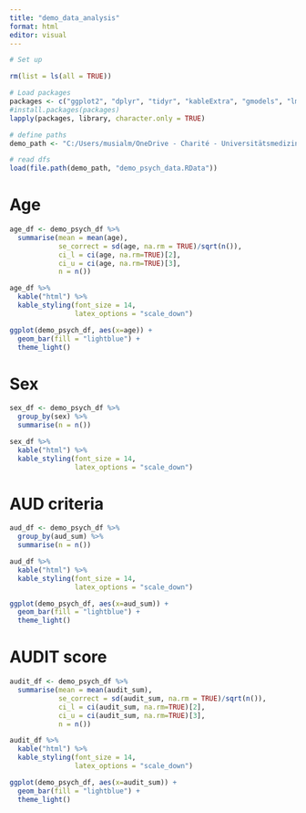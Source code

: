 ```yaml
---
title: "demo_data_analysis"
format: html
editor: visual
---
```


```r
# Set up

rm(list = ls(all = TRUE))

# Load packages
packages <- c("ggplot2", "dplyr", "tidyr", "kableExtra", "gmodels", "lme4", "sjPlot")
#install.packages(packages)
lapply(packages, library, character.only = TRUE)

# define paths
demo_path <- "C:/Users/musialm/OneDrive - Charité - Universitätsmedizin Berlin/PhD/04_B01/WP3/WP3_DATA/final_study/demo_data"

# read dfs
load(file.path(demo_path, "demo_psych_data.RData"))
```

# Age

```r
age_df <- demo_psych_df %>%
  summarise(mean = mean(age),
            se_correct = sd(age, na.rm = TRUE)/sqrt(n()),
            ci_l = ci(age, na.rm=TRUE)[2],
            ci_u = ci(age, na.rm=TRUE)[3],
            n = n())

age_df %>%
  kable("html") %>%
  kable_styling(font_size = 14,
                latex_options = "scale_down")
```

```r
ggplot(demo_psych_df, aes(x=age)) +
  geom_bar(fill = "lightblue") +
  theme_light()
```

# Sex

```r
sex_df <- demo_psych_df %>%
  group_by(sex) %>%
  summarise(n = n())

sex_df %>%
  kable("html") %>%
  kable_styling(font_size = 14,
                latex_options = "scale_down")
```

# AUD criteria

```r
aud_df <- demo_psych_df %>%
  group_by(aud_sum) %>%
  summarise(n = n())

aud_df %>%
  kable("html") %>%
  kable_styling(font_size = 14,
                latex_options = "scale_down")
```

```r
ggplot(demo_psych_df, aes(x=aud_sum)) +
  geom_bar(fill = "lightblue") +
  theme_light()
```

# AUDIT score

```r
audit_df <- demo_psych_df %>%
  summarise(mean = mean(audit_sum),
            se_correct = sd(audit_sum, na.rm = TRUE)/sqrt(n()),
            ci_l = ci(audit_sum, na.rm=TRUE)[2],
            ci_u = ci(audit_sum, na.rm=TRUE)[3],
            n = n())

audit_df %>%
  kable("html") %>%
  kable_styling(font_size = 14,
                latex_options = "scale_down")
```

```r
ggplot(demo_psych_df, aes(x=audit_sum)) +
  geom_bar(fill = "lightblue") +
  theme_light()
```
